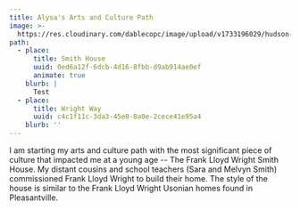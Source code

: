 ```yaml
---
title: Alysa's Arts and Culture Path
image: >-
  https://res.cloudinary.com/dablecopc/image/upload/v1733196029/hudson-valley/Alysa%20images%20do%20not%20delete/Screen_Shot_2024-12-02_at_10.20.20_PM_ol9ujm.png
path:
  - place:
      title: Smith House
      uuid: 0ed6a12f-6dcb-4d16-8fbb-d9ab914ae0ef
      animate: true
    blurb: |
      Test
  - place:
      title: Wright Way
      uuid: c4c1f11c-3da3-45e0-8a0e-2cece41e95a4
    blurb: ''
---
```


I am starting my arts and culture path with the most significant piece of culture that impacted me at a young age --  The Frank Lloyd Wright Smith House. My distant cousins and school teachers (Sara and Melvyn Smith) commissioned Frank Lloyd Wright to build their home.  The style of the house is similar to the Frank Lloyd Wright Usonian homes found in Pleasantville.
